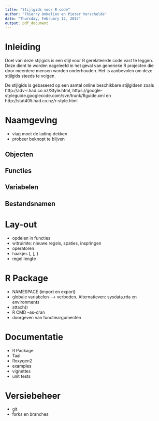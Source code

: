 ```yaml
---
title: "Stijlgids voor R code"
author: "Thierry Onkelinx en Pieter Verschelde"
date: "Thursday, February 12, 2015"
output: pdf_document
---
```


# Inleiding

Doel van deze stijlgids is een stijl voor R gerelateerde code vast te leggen. Deze dient te worden nageleefd in het geval van generieke R projecten die door meerdere mensen worden onderhouden. Het is aanbevolen om deze stijlgids steeds te volgen.

De stijlgids is gebaseerd op een aantal online beschikbare stijlgidsen zoals http://adv-r.had.co.nz/Style.html, https://google-styleguide.googlecode.com/svn/trunk/Rguide.xml en http://stat405.had.co.nz/r-style.html

# Naamgeving

- vlag moet de lading dekken
- probeer beknopt te blijven

## Objecten

## Functies

## Variabelen

## Bestandsnamen

# Lay-out

- opdelen in functies
- witruimte: nieuwe regels, spaties, inspringen
- operatoren
- haakjes (, [, {
- regel lengte

# R Package

- NAMESPACE (import en export)
- globale variabelen --> verboden. Alternatieven: sysdata.rda en environments
- attach()
- R CMD --as-cran
- doorgeven van functieargumenten

# Documentatie

- R Package
- Taal
- Roxygen2
- examples
- vignettes
- unit tests

# Versiebeheer

- git
- forks en branches
